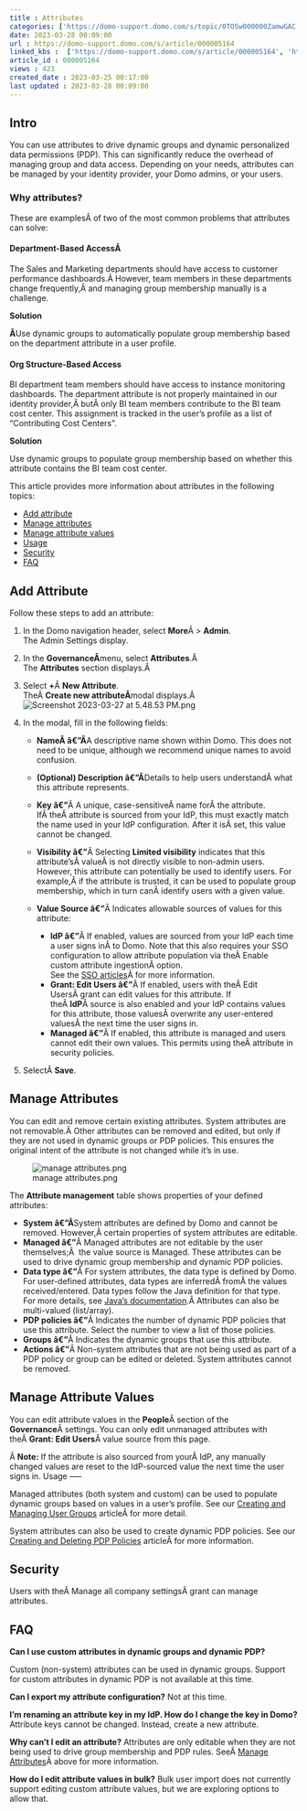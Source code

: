```yaml
---
title : Attributes
categories: ['https://domo-support.domo.com/s/topic/0TO5w000000ZamwGAC']
date: 2023-03-28 00:09:00
url : https://domo-support.domo.com/s/article/000005164
linked_kbs :  ['https://domo-support.domo.com/s/article/000005164', 'https://domo-support.domo.com/s/article/360042934294', 'https://domo-support.domo.com/s/knowledge-base', 'https://domo-support.domo.com/s/article/360042925494', 'https://domo-support.domo.com/s/article/360043429953', 'https://domo-support.domo.com/s/article/360042934614', 'https://domo-support.domo.com/s/article/360043429933', 'https://domo-support.domo.com/s/article/360043429693', 'https://domo-support.domo.com/s/topic/0TO5w000000ZamwGAC', 'https://domo-support.domo.com/s/article/360043429913']
article_id : 000005164
views : 423
created_date : 2023-03-25 00:17:00
last updated : 2023-03-28 00:09:00
---
```




Intro
-----


You can use attributes to drive dynamic groups and dynamic personalized data permissions (PDP). This can significantly reduce the overhead of managing group and data access. Depending on your needs, attributes can be managed by your identity provider, your Domo admins, or your users.


### Why attributes?


These are examplesÂ of two of the most common problems that attributes can solve:


#### Department-Based Access**Â**


The Sales and Marketing departments should have access to customer performance dashboards.Â However, team members in these departments change frequently,Â and managing group membership manually is a challenge.


**Solution**


**Â**Use dynamic groups to automatically populate group membership based on the department attribute in a user profile.


#### Org Structure-Based Access


BI department team members should have access to instance monitoring dashboards. The department attribute is not properly maintained in our identity provider,Â butÂ only BI team members contribute to the BI team cost center. This assignment is tracked in the user's profile as a list of "Contributing Cost Centers".


**Solution** 


Use dynamic groups to populate group membership based on whether this attribute contains the BI team cost center.


This article provides more information about attributes in the following topics:



* [Add attribute](#add_attribute)
* [Manage attributes](#manage_attributes)
* [Manage attribute values](#manage_attribute_values)
* [Usage](#usage)
* [Security](#security)
* [FAQ](#faq)


Add Attribute
-------------


Follow these steps to add an attribute:


1. In the Domo navigation header, select **More**Â > **Admin**.  
 The Admin Settings display.
2. In the **GovernanceÂ**menu, select **Attributes**.Â   
 The **Attributes** section displays.Â
3. Select **+**Â **New Attribute**.  
 TheÂ **Create new attributeÂ**modal displays.Â 
 ![Screenshot 2023-03-27 at 5.48.53 PM.png](Screenshot 2023-03-27 at 5.48.53 PM.png)
4. In the modal, fill in the following fields:

	* **NameÂ â€”Â**A descriptive name shown within Domo. This does not need to be unique, although we recommend unique names to avoid confusion.
	* **(Optional) Description â€”Â**Details to help users understandÂ what this attribute represents.
	* **Key â€”**Â A unique, case-sensitiveÂ name forÂ the attribute. IfÂ theÂ attribute is sourced from your IdP, this must exactly match the name used in your IdP configuration. After it isÂ set, this value cannot be changed.
	* **Visibility â€”**Â Selecting **Limited visibility** indicates that this attribute'sÂ valueÂ is not directly visible to non-admin users. However, this attribute can potentially be used to identify users. For example,Â if the attribute is trusted, it can be used to populate group membership, which in turn canÂ identify users with a given value.
	* **Value Source â€”**Â Indicates allowable sources of values for this attribute:
	
	
	
		+ **IdP â€”**Â If enabled, values are sourced from your IdP each time a user signs inÂ to Domo. Note that this also requires your SSO configuration to allow attribute population via theÂ Enable custom attribute ingestionÂ option.  
		 See the [SSO articles](https://domohelp.domo.com/hc/en-us/sections/360007334553-Implementing-SSO)Â for more information.
		+ **Grant: Edit Users â€”**Â If enabled, users with theÂ Edit UsersÂ grant can edit values for this attribute. If theÂ **IdP**Â source is also enabled and your IdP contains values for this attribute, those valuesÂ overwrite any user-entered valuesÂ the next time the user signs in.
		+ **Managed â€”**Â If enabled, this attribute is managed and users cannot edit their own values. This permits using theÂ attribute in security policies.
5. SelectÂ **Save**.


Manage Attributes
-----------------


You can edit and remove certain existing attributes. System attributes are not removable.Â Other attributes can be removed and edited, but only if they are not used in dynamic groups or PDP policies. This ensures the original intent of the attribute is not changed while it's in use.


![manage attributes.png](manage attributes.png)


The **Attribute management** table shows properties of your defined attributes:



* **System â€”Â**System attributes are defined by Domo and cannot be removed. However,Â certain properties of system attributes are editable.
* **Managed â€”**Â Managed attributes are not editable by the user themselves;Â  the value source is Managed. These attributes can be used to drive dynamic group membership and dynamic PDP policies.
* **Data type â€”**Â For system attributes, the data type is defined by Domo. For user-defined attributes, data types are inferredÂ fromÂ the values received/entered. Data types follow the Java definition for that type.  
 For more details, see [Java's documentation](https://dev.java/learn/creating-primitive-type-variables-in-your-programs/).Â Attributes can also be multi-valued (list/array).
* **PDP policies â€”**Â Indicates the number of dynamic PDP policies that use this attribute. Select the number to view a list of those policies.
* **Groups â€”**Â Indicates the dynamic groups that use this attribute.
* **Actions â€”**Â Non-system attributes that are not being used as part of a PDP policy or group can be edited or deleted. System attributes cannot be removed.


Manage Attribute Values
-----------------------


You can edit attribute values in the **People**Â section of the **Governance**Â settings. You can only edit unmanaged attributes with theÂ **Grant: Edit Users**Â value source from this page.


Â
**Note:** If the attribute is also sourced from yourÂ IdP, any manually changed values are reset to the IdP-sourced value the next time the user signs in.
Usage
-----


Managed attributes (both system and custom) can be used to populate dynamic groups based on values in a user's profile. See our [Creating and Managing User Groups](https://domo-support.domo.com/s/article/360042934294?language=en_US) articleÂ for more detail.


System attributes can also be used to create dynamic PDP policies. See our [Creating and Deleting PDP Policies](https://domo-support.domo.com/s/article/360042934614?language=en_US) articleÂ for more information.


Security
--------


Users with theÂ Manage all company settingsÂ grant can manage attributes.


FAQ
---


**Can I use custom attributes in dynamic groups and dynamic PDP?**


Custom (non-system) attributes can be used in dynamic groups. Support for custom attributes in dynamic PDP is not available at this time.


**Can I export my attribute configuration?**
Not at this time.


**I'm renaming an attribute key in my IdP. How do I change the key in Domo?**
Attribute keys cannot be changed. Instead, create a new attribute.


**Why can't I edit an attribute?**
Attributes are only editable when they are not being used to drive group membership and PDP rules. SeeÂ [Manage Attributes](#manage_attributes)Â above for more information.


**How do I edit attribute values in bulk?**
Bulk user import does not currently support editing custom attribute values, but we are exploring options to allow that.
